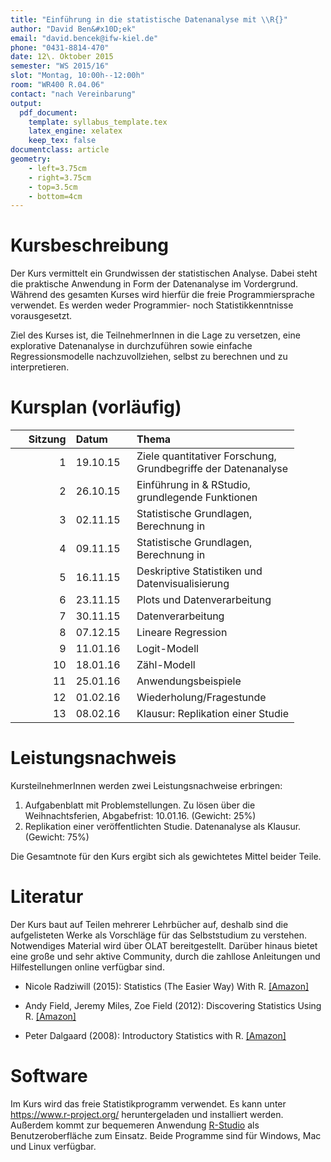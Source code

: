 ```yaml
---
title: "Einführung in die statistische Datenanalyse mit \\R{}"
author: "David Ben&#x10D;ek"
email: "david.bencek@ifw-kiel.de"
phone: "0431-8814-470"
date: 12\. Oktober 2015
semester: "WS 2015/16"
slot: "Montag, 10:00h--12:00h"
room: "WR400 R.04.06"
contact: "nach Vereinbarung"
output: 
  pdf_document:
    template: syllabus_template.tex
    latex_engine: xelatex
    keep_tex: false
documentclass: article
geometry: 
    - left=3.75cm
    - right=3.75cm
    - top=3.5cm
    - bottom=4cm
---
```



# Kursbeschreibung
Der Kurs vermittelt ein Grundwissen der statistischen Analyse.
Dabei steht die praktische Anwendung in Form der Datenanalyse im Vordergrund.
Während des gesamten Kurses wird hierfür die freie Programmiersprache \R{} verwendet.
Es werden weder Programmier- noch Statistikkenntnisse vorausgesetzt. 

Ziel des Kurses ist, die TeilnehmerInnen in die Lage zu versetzen, eine explorative Datenanalyse in \R{} durchzuführen sowie einfache Regressionsmodelle nachzuvollziehen, selbst zu berechnen und zu interpretieren.


# Kursplan (vorläufig)

------------------------------------------------------------------------------
  Sitzung     Datum         Thema
---------     --------      ------------------------------------
        1     19.10.15      Ziele quantitativer Forschung, Grundbegriffe der Datenanalyse
            
        2     26.10.15      Einführung in \R{} & RStudio, grundlegende Funktionen
          
        3     02.11.15      Statistische Grundlagen, Berechnung in \R{}
            
        4     09.11.15      Statistische Grundlagen, Berechnung in \R{}
            
        5     16.11.15      Deskriptive Statistiken und Datenvisualisierung
            
        6     23.11.15      Plots und Datenverarbeitung
            
        7     30.11.15      Datenverarbeitung
            
        8     07.12.15      Lineare Regression
            
        9     11.01.16      Logit-Modell
            
       10     18.01.16      Zähl-Modell
           
       11     25.01.16      Anwendungsbeispiele
           
       12     01.02.16      Wiederholung/Fragestunde
           
       13     08.02.16      Klausur: Replikation einer Studie
-------------------------------------------------------------------------------


# Leistungsnachweis
KursteilnehmerInnen werden zwei Leistungsnachweise erbringen:

  1. Aufgabenblatt mit Problemstellungen. Zu lösen über die Weihnachtsferien, Abgabefrist: 10.01.16. (Gewicht: 25%)
  2. Replikation einer veröffentlichten Studie. Datenanalyse als Klausur. (Gewicht: 75%)

Die Gesamtnote für den Kurs ergibt sich als gewichtetes Mittel beider Teile. 


# Literatur

Der Kurs baut auf Teilen mehrerer Lehrbücher auf, deshalb sind die aufgelisteten Werke als Vorschläge für das Selbststudium zu verstehen.
Notwendiges Material wird über OLAT bereitgestellt.
Darüber hinaus bietet \R{} eine große und sehr aktive Community, durch die zahllose Anleitungen und Hilfestellungen online verfügbar sind.

  - Nicole Radziwill (2015): Statistics (The Easier Way) With R. [[Amazon]](http://www.amazon.de/Statistics-Easier-Way-informal-statistics/dp/0692339426/)

  - Andy Field, Jeremy Miles, Zoe Field (2012): Discovering Statistics Using R. [[Amazon]](http://www.amazon.de/gp/product/1446200469/)

  - Peter Dalgaard (2008): Introductory Statistics with R. [[Amazon]](http://www.amazon.de/Introductory-Statistics-R-Computing/dp/0387790535/)


# Software
Im Kurs wird das freie Statistikprogramm \R{} verwendet.
Es kann unter [https://www.r-project.org/](https://www.r-project.org/) heruntergeladen und installiert werden.
Außerdem kommt zur bequemeren Anwendung [R-Studio](https://www.rstudio.com/products/rstudio/download/) als Benutzeroberfläche zum Einsatz.
Beide Programme sind für Windows, Mac und Linux verfügbar.
